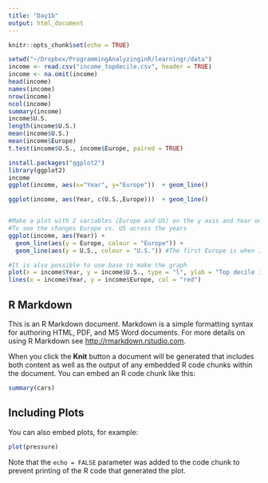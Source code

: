 ```yaml
---
title: "Day1b"
output: html_document
---
```


```r
knitr::opts_chunk$set(echo = TRUE)

setwd("~/Dropbox/ProgrammingAnalyzinginR/learningr/data")
income <- read.csv("income_topdecile.csv", header = TRUE)
income <- na.omit(income)
head(income)
names(income)
nrow(income)
ncol(income)
summary(income)
income$U.S.
length(income$U.S.)
mean(income$U.S.)
mean(income$Europe)
t.test(income$U.S., income$Europe, paired = TRUE)

install.packages("ggplot2")
library(ggplot2)
income
ggplot(income, aes(x="Year", y="Europe"))  + geom_line()

ggplot(income, aes(Year, c(U.S.,Europe)))  + geom_line()


#Make a plot with 2 variables (Europe and US) on the y axis and Year on the x axis
#To see the changes Europe vs. US across the years
ggplot(income, aes(Year)) + 
  geom_line(aes(y = Europe, colour = "Europe")) + 
  geom_line(aes(y = U.S., colour = "U.S.")) #The first Europe is when I actually need the variable, the second Europe is when I only need to specify that it is a different category. Hence the need for quotation marks in the second one. 

#It is also possible to use base to make the graph
plot(x = income$Year, y = income$U.S., type = "l", ylab = "Top decile income share", xlab = "Year", ylim = c(0, 0.5), frame.plot = F)
lines(x = income$Year, y = income$Europe, col = "red")


```

## R Markdown

This is an R Markdown document. Markdown is a simple formatting syntax for authoring HTML, PDF, and MS Word documents. For more details on using R Markdown see <http://rmarkdown.rstudio.com>.

When you click the **Knit** button a document will be generated that includes both content as well as the output of any embedded R code chunks within the document. You can embed an R code chunk like this:

```r
summary(cars)
```

## Including Plots

You can also embed plots, for example:

```r
plot(pressure)
```

Note that the `echo = FALSE` parameter was added to the code chunk to prevent printing of the R code that generated the plot.
